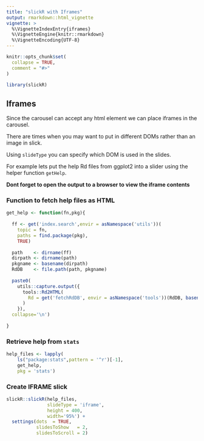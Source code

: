 ```yaml
---
title: "slickR with Iframes"
output: rmarkdown::html_vignette
vignette: >
  %\VignetteIndexEntry{iframes}
  %\VignetteEngine{knitr::rmarkdown}
  %\VignetteEncoding{UTF-8}
---
```


```r
knitr::opts_chunk$set(
  collapse = TRUE,
  comment = "#>"
)
```

```r
library(slickR)
```

## Iframes
  
Since the carousel can accept any html element we can place iframes in the carousel.
  
There are times when you may want to put in different DOMs rather than an image in slick. 

Using `slideType` you can specify which DOM is used in the slides. 
  
For example lets put the help Rd files from ggplot2 into a slider using the helper function `getHelp`.

__Dont forget to open the output to a browser to view the iframe contents__

### Function to fetch help files as HTML

```r

get_help <- function(fn,pkg){
 
  ff <- get('index.search',envir = asNamespace('utils'))(
    topic = fn, 
    paths = find.package(pkg),
    TRUE)
  
  path    <- dirname(ff)
  dirpath <- dirname(path)
  pkgname <- basename(dirpath)
  RdDB    <- file.path(path, pkgname)
  
  paste0(
    utils::capture.output({
      tools::Rd2HTML(
        Rd = get('fetchRdDB', envir = asNamespace('tools'))(RdDB, basename(ff))
      )
    }),
  collapse='\n')
  
}

```

### Retrieve help from `stats` 

```r

help_files <- lapply(
    ls("package:stats",pattern = '^r')[-1],
    get_help,
    pkg = 'stats')

```

### Create IFRAME slick

```r

slickR::slickR(help_files,
               slideType = 'iframe',
               height = 400,
               width='95%') + 
  settings(dots  = TRUE, 
           slidesToShow   = 2, 
           slidesToScroll = 2)
```